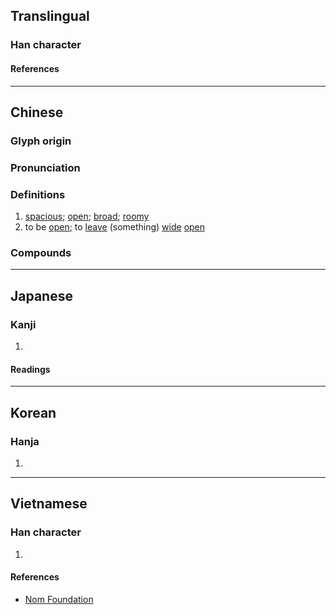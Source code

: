 {{character info/new}}
==Translingual==

===Han character===
{{Han char|rn=66|rad=攴|as=08|sn=12|four=98240|canj=FBOK,XFBOK|ids=⿰尚攵(GHTV),⿰尙攵(JK)}}

====References====
{{Han ref|kx=0472.120|dkj=13246|dj=0825.010|hdz=21467.030|uh=655E}}

----

==Chinese==
{{zh-forms|alt=僘}}

===Glyph origin===
{{Han etym}}

===Pronunciation===
{{zh-pron
|m=chǎng
|c=cong2
|mn=qz,xm:chhióng/zz:chhiáng
|mc=y
|oc=y
|cat=a,v
}}

===Definitions===
{{zh-hanzi}}

# [[spacious]]; [[open]]; [[broad]]; [[roomy]]
# to be [[open]]; to [[leave]] (something) [[wide]] [[open]]

===Compounds===
{{zh-der|宏敞|寬敞|嘴敞|張敞畫眉|幽敞|畫眉張敞|敞車|敞篷車|敞田|敞開兒|敞快|敞開|明淨敞亮|敞地|敞懷|欒櫨宏敞|敞口兒|敞笑兒|敞廳|敞亮|高冠敞袖|顯敞|開敞地|軒敞|高敞}}

----

==Japanese==

===Kanji===
{{ja-kanji|grade=|rs=攴08}}

# {{rfdef|ja|sort=攴08}}

====Readings====
{{ja-readings
|goon=しょう
|kanon=しょう
|kun=たかい, ほがらか
}}

----

==Korean==

===Hanja===
{{ko-hanja|창}}

# {{rfdef|ko|sort=攴08}}

----

==Vietnamese==

===Han character===
{{vi-readings|rs=攴08|reading=sưởng}}

# {{rfdef|vi|sort=攴08}}

====References====
* [http://nomfoundation.org/common/nom_details.php?codepoint=655e Nom Foundation]